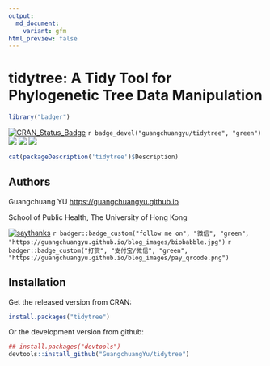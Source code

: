 ```yaml
---
output:
  md_document:
    variant: gfm
html_preview: false
---
```


<!-- README.md is generated from README.Rmd. Please edit that file -->


# tidytree: A Tidy Tool for Phylogenetic Tree Data Manipulation

```r
library("badger")
```

[![CRAN_Status_Badge](http://www.r-pkg.org/badges/version/tidytree?color=green)](https://cran.r-project.org/package=tidytree)
`r badge_devel("guangchuangyu/tidytree", "green")`
![](http://cranlogs.r-pkg.org/badges/grand-total/tidytree?color=green)
![](http://cranlogs.r-pkg.org/badges/tidytree?color=green)
![](http://cranlogs.r-pkg.org/badges/last-week/tidytree?color=green)


```r
cat(packageDescription('tidytree')$Description)
```


## Authors

Guangchuang YU <https://guangchuangyu.github.io>

School of Public Health, The University of Hong Kong


[![saythanks](https://img.shields.io/badge/say-thanks-ff69b4.svg)](https://saythanks.io/to/GuangchuangYu)
`r badger::badge_custom("follow me on", "微信", "green", "https://guangchuangyu.github.io/blog_images/biobabble.jpg")`
`r badger::badge_custom("打赏", "支付宝/微信", "green", "https://guangchuangyu.github.io/blog_images/pay_qrcode.png")`


## Installation

Get the released version from CRAN:

```r
install.packages("tidytree")
```

Or the development version from github:

```r
## install.packages("devtools")
devtools::install_github("GuangchuangYu/tidytree")
```

